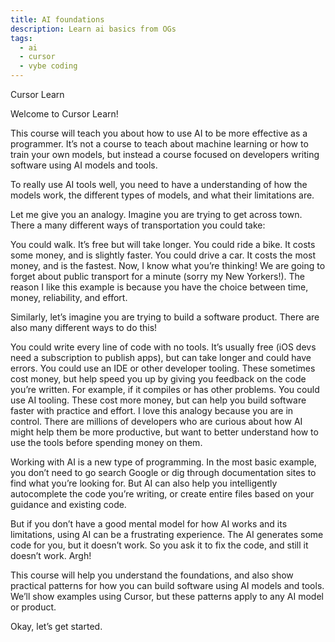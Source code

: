 ```yaml
---
title: AI foundations
description: Learn ai basics from OGs
tags:
  - ai
  - cursor
  - vybe coding
---
```


<MuxPlayer playbackId="01sJQnuk01QuuCTAvXlmhKigjUC8SQjqG01nPo6GdSSxIk" />



Cursor Learn

Welcome to Cursor Learn!

This course will teach you about how to use AI to be more effective as a programmer. It’s not a course to teach about machine learning or how to train your own models, but instead a course focused on developers writing software using AI models and tools.

To really use AI tools well, you need to have a understanding of how the models work, the different types of models, and what their limitations are.

Let me give you an analogy. Imagine you are trying to get across town. There a many different ways of transportation you could take:

You could walk. It’s free but will take longer.
You could ride a bike. It costs some money, and is slightly faster.
You could drive a car. It costs the most money, and is the fastest.
Now, I know what you’re thinking! We are going to forget about public transport for a minute (sorry my New Yorkers!). The reason I like this example is because you have the choice between time, money, reliability, and effort.

Similarly, let’s imagine you are trying to build a software product. There are also many different ways to do this!

You could write every line of code with no tools. It’s usually free (iOS devs need a subscription to publish apps), but can take longer and could have errors.
You could use an IDE or other developer tooling. These sometimes cost money, but help speed you up by giving you feedback on the code you’re written. For example, if it compiles or has other problems.
You could use AI tooling. These cost more money, but can help you build software faster with practice and effort.
I love this analogy because you are in control. There are millions of developers who are curious about how AI might help them be more productive, but want to better understand how to use the tools before spending money on them.

Working with AI is a new type of programming. In the most basic example, you don’t need to go search Google or dig through documentation sites to find what you’re looking for. But AI can also help you intelligently autocomplete the code you’re writing, or create entire files based on your guidance and existing code.

But if you don’t have a good mental model for how AI works and its limitations, using AI can be a frustrating experience. The AI generates some code for you, but it doesn’t work. So you ask it to fix the code, and still it doesn’t work. Argh!

This course will help you understand the foundations, and also show practical patterns for how you can build software using AI models and tools. We’ll show examples using Cursor, but these patterns apply to any AI model or product.

Okay, let’s get started.
